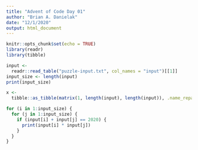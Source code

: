 ```yaml
---
title: "Advent of Code Day 01"
author: "Brian A. Danielak"
date: "12/1/2020"
output: html_document
---
```


```r
knitr::opts_chunk$set(echo = TRUE)
library(readr)
library(tibble)
```

```r
input <-
  readr::read_table("puzzle-input.txt", col_names = "input")[[1]]
input_size <- length(input)
print(input_size)

x <-
  tibble::as_tibble(matrix(1, length(input), length(input)), .name_repair = "unique")

for (i in 1:input_size) {
  for (j in 1:input_size) {
    if (input[i] + input[j] == 2020) {
      print(input[i] * input[j])
    }
  }
}
```

